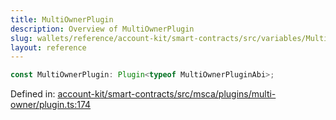 ```yaml
---
title: MultiOwnerPlugin
description: Overview of MultiOwnerPlugin
slug: wallets/reference/account-kit/smart-contracts/src/variables/MultiOwnerPlugin
layout: reference
---
```


```ts
const MultiOwnerPlugin: Plugin<typeof MultiOwnerPluginAbi>;
```

Defined in: [account-kit/smart-contracts/src/msca/plugins/multi-owner/plugin.ts:174](https://github.com/alchemyplatform/aa-sdk/blob/e3c1a23e6e03f44bf2db3afddb97a91b175cba58/account-kit/smart-contracts/src/msca/plugins/multi-owner/plugin.ts#L174)
